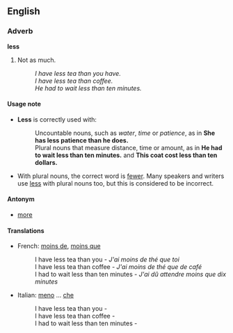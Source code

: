 ==English==
===Adverb===
'''less'''

#Not as much.
#:''I have less tea than you have.''
#:''I have less tea than coffee.''
#:''He had to wait less than ten minutes.''

====Usage note====
*'''Less''' is correctly used with:
*:Uncountable nouns, such as ''water'', ''time'' or ''patience'', as in '''She has less patience than he does.'''
*:Plural nouns that measure distance, time or amount, as in '''He had to wait less than ten minutes.''' and '''This coat cost less than ten dollars.'''
*With plural nouns, the correct word is [[fewer]].  Many speakers and writers use [[less]] with plural nouns too, but this is considered to be incorrect.

====Antonym====
*[[more]]

====Translations====
*French: [[moins de]], [[moins que]]
*:I have less tea than you - ''J'ai moins de thé que toi''
*:I have less tea than coffee - ''J'ai moins de thé que de café'' 
*:I had to wait less than ten minutes - ''J'ai dû attendre moins que dix minutes''
*Italian: [[meno]] ... [[che]]
*:I have less tea than you - ''<to be checked>''
*:I have less tea than coffee - ''<to be checked>''
*:I had to wait less than ten minutes - ''<to be checked>''